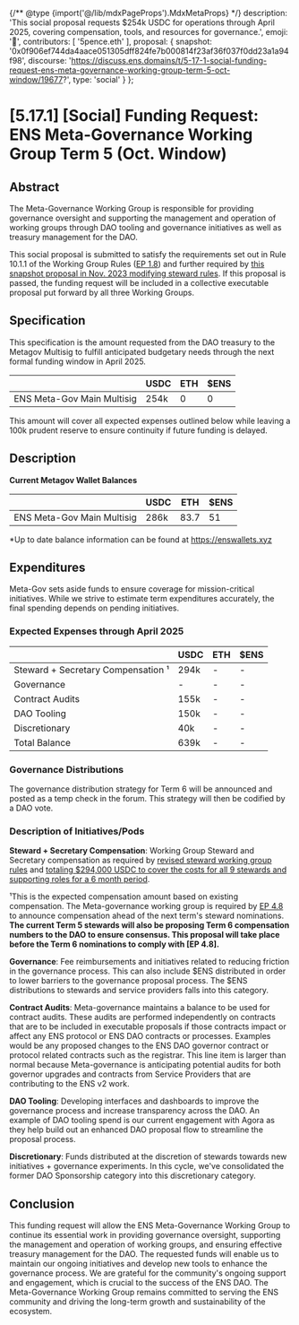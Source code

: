 {/** @type {import('@/lib/mdxPageProps').MdxMetaProps} */}
    description: 'This social proposal requests $254k USDC for operations through April 2025, covering compensation, tools, and resources for governance.',
    emoji: '📖',
    contributors: [
        '5pence.eth'
    ],
    proposal: {
        snapshot: '0x0f906ef744da4aace051305dff824fe7b000814f23af36f037f0dd23a1a94f98',
        discourse: 'https://discuss.ens.domains/t/5-17-1-social-funding-request-ens-meta-governance-working-group-term-5-oct-window/19677?',
        type: 'social'
    }
};

# [5.17.1] [Social] Funding Request: ENS Meta-Governance Working Group Term 5 (Oct. Window)

## Abstract

The Meta-Governance Working Group is responsible for providing governance oversight and supporting the management and operation of working groups through DAO tooling and governance initiatives as well as treasury management for the DAO.

This social proposal is submitted to satisfy the requirements set out in Rule 10.1.1 of the Working Group Rules ([EP 1.8](/dao/proposals/1.8)) and further required by [this snapshot proposal in Nov. 2023 modifying steward rules](https://snapshot.org/#/ens.eth/proposal/0x26a5c8dec547837495707e70446d1e7cd874a91f75753c602998f6e70083a266). If this proposal is passed, the funding request will be included in a collective executable proposal put forward by all three Working Groups.

## Specification

This specification is the amount requested from the DAO treasury to the Metagov Multisig to fulfill anticipated budgetary needs through the next formal funding window in April 2025.

|                            | USDC | ETH | $ENS |
|----------------------------|------|-----|------|
| ENS Meta-Gov Main Multisig | 254k | 0   | 0    |

This amount will cover all expected expenses outlined below while leaving a 100k prudent reserve to ensure continuity if future funding is delayed.

## Description

**Current Metagov Wallet Balances**

|                            | USDC | ETH  | $ENS |
| -------------------------- | ---- | ---- | ---- |
| ENS Meta-Gov Main Multisig | 286k | 83.7 | 51   |

\*Up to date balance information can be found at https://enswallets.xyz

## Expenditures

Meta-Gov sets aside funds to ensure coverage for mission-critical initiatives. While we strive to estimate term expenditures accurately, the final spending depends on pending initiatives.

### Expected Expenses through April 2025

|                                    | USDC | ETH | $ENS |
| ---------------------------------- | ---- | --- | ---- |
| Steward + Secretary Compensation ¹ | 294k | -   | -    |
| Governance                         | -    | -   | -    |
| Contract Audits                    | 155k | -   | -    |
| DAO Tooling                        | 150k | -   | -    |
| Discretionary                      | 40k  | -   | -    |
| Total Balance                      | 639k | -   | -    |

### Governance Distributions
The governance distribution strategy for Term 6 will be announced and posted as a temp check in the forum. This strategy will then be codified by a DAO vote.

### Description of Initiatives/Pods

**Steward + Secretary Compensation**: Working Group Steward and Secretary compensation as required by [revised steward working group rules](https://snapshot.org/#/ens.eth/proposal/0x26a5c8dec547837495707e70446d1e7cd874a91f75753c602998f6e70083a266) and [totaling $294,000 USDC to cover the costs for all 9 stewards and supporting roles for a 6 month period](https://discuss.ens.domains/t/ens-dao-steward-compensation/18063).

¹This is the expected compensation amount based on existing compensation. The Meta-governance working group is required by [EP 4.8](https://docs.ens.domains/dao/proposals/4.8) to announce compensation ahead of the next term's steward nominations. **The current Term 5 stewards will also be proposing Term 6 compensation numbers to the DAO to ensure consensus. This proposal will take place before the Term 6 nominations to comply with [EP 4.8].**

**Governance**: Fee reimbursements and initiatives related to reducing friction in the governance process. This can also include $ENS distributed in order to lower barriers to the governance proposal process. The $ENS distributions to stewards and service providers falls into this category.

**Contract Audits**: Meta-governance maintains a balance to be used for contract audits. These audits are performed independently on contracts that are to be included in executable proposals if those contracts impact or affect any ENS protocol or ENS DAO contracts or processes. Examples would be any proposed changes to the ENS DAO governor contract or protocol related contracts such as the registrar.
This line item is larger than normal because Meta-governance is anticipating potential audits for both governor upgrades and contracts from Service Providers that are contributing to the ENS v2 work.

**DAO Tooling**: Developing interfaces and dashboards to improve the governance process and increase transparency across the DAO. An example of DAO tooling spend is our current engagement with Agora as they help build out an enhanced DAO proposal flow to streamline the proposal process.

**Discretionary**: Funds distributed at the discretion of stewards towards new initiatives + governance experiments. In this cycle, we've consolidated the former DAO Sponsorship category into this discretionary category.

## Conclusion

This funding request will allow the ENS Meta-Governance Working Group to continue its essential work in providing governance oversight, supporting the management and operation of working groups, and ensuring effective treasury management for the DAO. The requested funds will enable us to maintain our ongoing initiatives and develop new tools to enhance the governance process. We are grateful for the community's ongoing support and engagement, which is crucial to the success of the ENS DAO. The Meta-Governance Working Group remains committed to serving the ENS community and driving the long-term growth and sustainability of the ecosystem.
